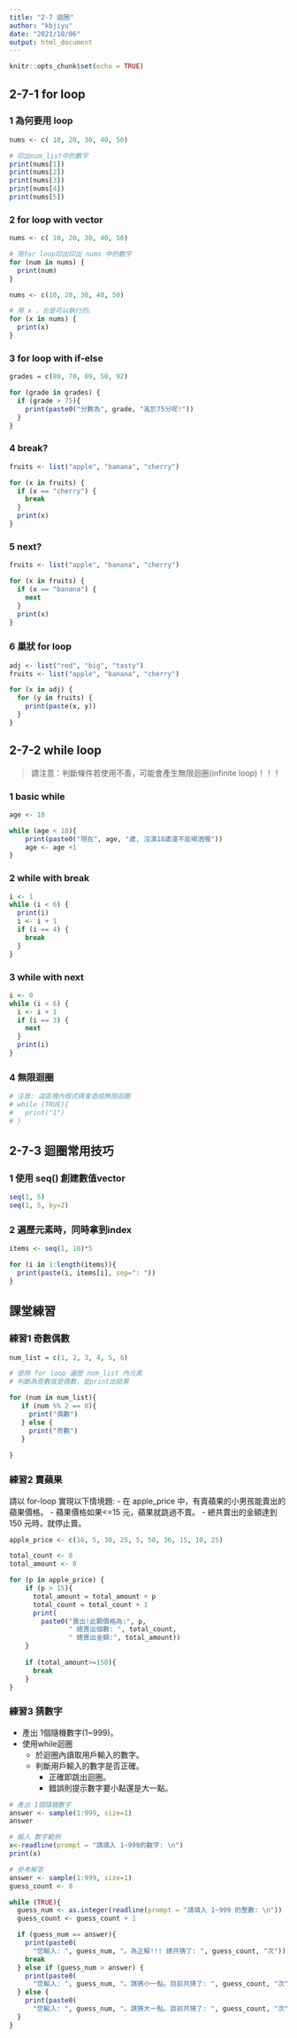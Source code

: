 ```yaml
---
title: "2-7 迴圈"
author: "kbjiyu"
date: "2021/10/06"
output: html_document
---
```


```r
knitr::opts_chunk$set(echo = TRUE)
```

## 2-7-1 for loop

### 1 為何要用 loop
```r
nums <- c( 10, 20, 30, 40, 50)

# 印出num_list中的數字
print(nums[1])
print(nums[2])
print(nums[3])
print(nums[4])
print(nums[5])

```

### 2 for loop with vector
```r
nums <- c( 10, 20, 30, 40, 50)

# 用for loop印出印出 nums 中的數字
for (num in nums) {
  print(num) 
}

```

```r
nums <- c(10, 20, 30, 40, 50)

# 用 x ，也是可以執行的。
for (x in nums) {
  print(x) 
}

```

### 3 for loop with if-else
```r

grades = c(80, 70, 69, 50, 92)

for (grade in grades) {
  if (grade > 75){
    print(paste0("分數為", grade, "高於75分呢!"))
  }
}

```

### 4 break?
```r

fruits <- list("apple", "banana", "cherry")

for (x in fruits) {
  if (x == "cherry") {
    break
  }
  print(x)
}

```

### 5 next?
```r

fruits <- list("apple", "banana", "cherry")

for (x in fruits) {
  if (x == "banana") {
    next
  }
  print(x)
}

```

### 6 巢狀 for loop
```r

adj <- list("red", "big", "tasty")
fruits <- list("apple", "banana", "cherry")

for (x in adj) {
  for (y in fruits) {
    print(paste(x, y))
  }
}

```

## 2-7-2 while loop

> 請注意：判斷條件若使用不善，可能會產生無限迴圈(infinite loop)！！！

### 1 basic while
```r
age <- 10

while (age < 18){
    print(paste0("現在", age, "歲, 沒滿18歲還不能喝酒喔"))
    age <- age +1
}

```

### 2 while with break
```r

i <- 1
while (i < 6) {
  print(i)
  i <- i + 1
  if (i == 4) {
    break
  }
}

```

### 3 while with next
```r
i <- 0
while (i < 6) {
  i <- i + 1
  if (i == 3) {
    next
  }
  print(i)
}

```

### 4 無限迴圈
```r
# 注意: 這區塊內程式碼會造成無限迴圈
# while (TRUE){
#   print("1")
# }

```

## 2-7-3 迴圈常用技巧

### 1 使用 seq() 創建數值vector
```r

seq(1, 5)
seq(1, 5, by=2)

```

### 2 遍歷元素時，同時拿到index
```r

items <- seq(1, 10)*5

for (i in 1:length(items)){
  print(paste(i, items[i], sep=": "))
}


```

## 課堂練習

### 練習1 奇數偶數
```r

num_list = c(1, 2, 3, 4, 5, 6)

# 使用 for loop 遍歷 num_list 內元素
# 判斷為奇數或是偶數，並print出結果

for (num in num_list){
   if (num %% 2 == 0){
     print("偶數")
   } else {
     print("奇數")
   }
  
}

```

### 練習2 賣蘋果

請以 for-loop 實現以下情境題:
- 在 apple_price 中，有賣蘋果的小男孩能賣出的蘋果價格。
- 蘋果價格如果<=15 元，蘋果就跳過不賣。
- 總共賣出的金額達到 150 元時，就停止賣。


```r
apple_price <- c(16, 5, 30, 25, 5, 50, 36, 15, 10, 25)

total_count <- 0
total_amount <- 0

for (p in apple_price) {
    if (p > 15){
      total_amount = total_amount + p
      total_count = total_count + 1
      print(
        paste0("賣出!此顆價格為:", p, 
               " 總賣出個數: ", total_count, 
               " 總賣出金額:", total_amount))
    }
    
    if (total_amount>=150){
      break
    }
}

```

### 練習3 猜數字

- 產出 1個隨機數字(1~999)。
- 使用while迴圈
  - 於迴圈內讀取用戶輸入的數字。
  - 判斷用戶輸入的數字是否正確。
    - 正確即跳出迴圈。
    - 錯誤則提示數字要小點還是大一點。

```r
# 產出 1個隨機數字
answer <- sample(1:999, size=1)
answer

```
```r
# 輸入 數字範例
x<-readline(prompt = "請填入 1~999的數字: \n")
print(x)

```

```r
# 參考解答
answer <- sample(1:999, size=1)
guess_count <- 0

while (TRUE){
  guess_num <- as.integer(readline(prompt = "請填入 1~999 的整數: \n")) 
  guess_count <- guess_count + 1

  if (guess_num == answer){
    print(paste0(
      "您輸入: ", guess_num, "。為正解!!! 總共猜了: ", guess_count, "次"))
    break
  } else if (guess_num > answer) {
    print(paste0(
      "您輸入: ", guess_num, "。請猜小一點。目前共猜了: ", guess_count, "次"))    
  } else {
    print(paste0(
      "您輸入: ", guess_num, "。請猜大一點。目前共猜了: ", guess_count, "次"))
  }
}
  
```
